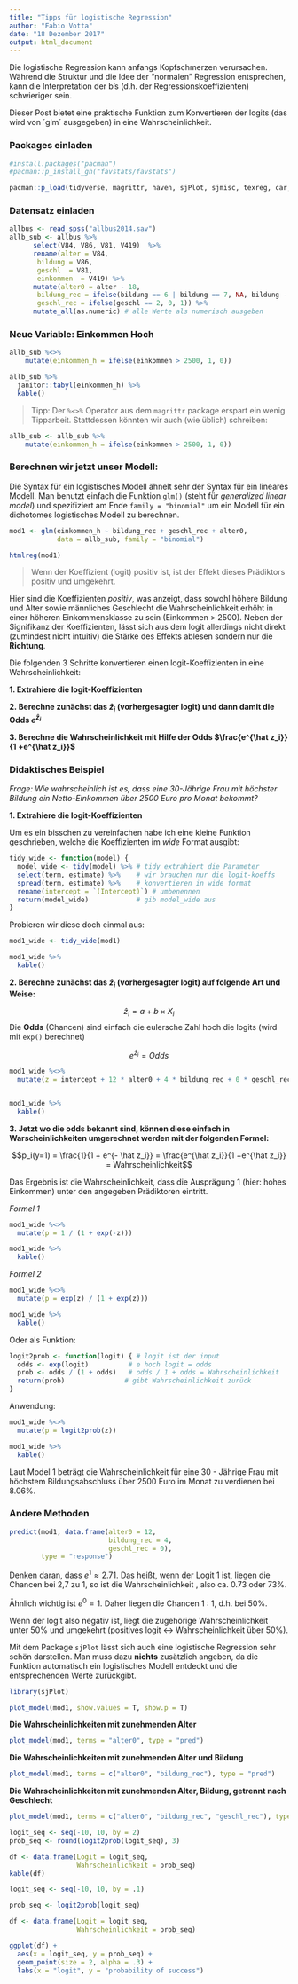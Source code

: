 ```yaml
---
title: "Tipps für logistische Regression"
author: "Fabio Votta"
date: "18 Dezember 2017"
output: html_document
---
```


Die logistische Regression kann anfangs Kopfschmerzen verursachen. Während die Struktur und die Idee der "normalen" Regression entsprechen, kann die Interpretation der b's (d.h. der Regressionskoeffizienten) schwieriger sein.

Dieser Post bietet eine praktische Funktion zum Konvertieren der logits (das wird von ´glm´ ausgegeben) in eine Wahrscheinlichkeit.

### Packages einladen

```r
#install.packages("pacman")
#pacman::p_install_gh("favstats/favstats")

pacman::p_load(tidyverse, magrittr, haven, sjPlot, sjmisc, texreg, car, psych, knitr, labelled, broom, favstats)
```

### Datensatz einladen

```r
allbus <- read_spss("allbus2014.sav")
allb_sub <- allbus %>% 
      select(V84, V86, V81, V419)  %>% 
      rename(alter = V84, 
       bildung = V86, 
       geschl  = V81,  
       einkommen  = V419) %>%
      mutate(alter0 = alter - 18,
       bildung_rec = ifelse(bildung == 6 | bildung == 7, NA, bildung - 1),
       geschl_rec = ifelse(geschl == 2, 0, 1)) %>%
      mutate_all(as.numeric) # alle Werte als numerisch ausgeben

```

### Neue Variable: Einkommen Hoch

```r
allb_sub %<>%
    mutate(einkommen_h = ifelse(einkommen > 2500, 1, 0))

allb_sub %>% 
  janitor::tabyl(einkommen_h) %>% 
  kable()
```

> Tipp: Der `%<>%` Operator aus dem `magrittr` package erspart ein wenig Tipparbeit. Stattdessen könnten wir auch (wie üblich) schreiben:

```r
allb_sub <- allb_sub %>% 
    mutate(einkommen_h = ifelse(einkommen > 2500, 1, 0))
```

### Berechnen wir jetzt unser Modell:

Die Syntax für ein logistisches Modell ähnelt sehr der Syntax für ein lineares Modell. Man benutzt einfach die Funktion `glm()` (steht für *generalized linear model*) und spezifiziert am Ende `family = "binomial"` um ein Modell für ein dichotomes logistisches Modell zu berechnen.

```r
mod1 <- glm(einkommen_h ~ bildung_rec + geschl_rec + alter0, 
            data = allb_sub, family = "binomial")

htmlreg(mod1)
```

> Wenn der Koeffizient (logit) positiv ist, ist der Effekt dieses Prädiktors positiv und umgekehrt.


Hier sind die Koeffizienten *positiv*, was anzeigt, dass sowohl höhere Bildung und Alter sowie männliches Geschlecht die Wahrscheinlichkeit erhöht in einer höheren Einkommensklasse zu sein (Einkommen > 2500). Neben der Signifikanz der Koeffizienten, lässt sich aus dem logit allerdings nicht direkt (zumindest nicht intuitiv) die Stärke des Effekts ablesen sondern nur die **Richtung**.



Die folgenden 3 Schritte konvertieren einen logit-Koeffizienten in eine Wahrscheinlichkeit:

__1. Extrahiere die logit-Koeffizienten__

__2. Berechne zunächst das $\hat z_i$ (vorhergesagter logit) und dann damit die Odds $e^{\hat z_i}$__

__3. Berechne die Wahrscheinlichkeit mit Hilfe der Odds $\frac{e^{\hat z_i}}{1 +e^{\hat z_i}}$__

### Didaktisches Beispiel

*Frage: Wie wahrscheinlich ist es, dass eine 30-Jährige Frau mit höchster Bildung ein Netto-Einkommen über 2500 Euro pro Monat bekommt?*


__1. Extrahiere die logit-Koeffizienten__

Um es ein bisschen zu vereinfachen habe ich eine kleine Funktion geschrieben, welche die Koeffizienten im *wide* Format ausgibt:

```r
tidy_wide <- function(model) {
  model_wide <- tidy(model) %>% # tidy extrahiert die Parameter
  select(term, estimate) %>%    # wir brauchen nur die logit-koeffs
  spread(term, estimate) %>%    # konvertieren in wide format
  rename(intercept = `(Intercept)`) # umbenennen
  return(model_wide)            # gib model_wide aus
}

```

Probieren wir diese doch einmal aus:

```r
mod1_wide <- tidy_wide(mod1)

mod1_wide %>% 
  kable()
```


__2. Berechne zunächst das $\hat z_i$ (vorhergesagter logit) auf folgende Art und Weise:__

$$\hat z_i = a + b \times X_i$$
Die **Odds** (Chancen) sind einfach die eulersche Zahl hoch die logits (wird mit `exp()` berechnet)

$$e^{\hat z_i} = Odds$$


```r
mod1_wide %<>% 
  mutate(z = intercept + 12 * alter0 + 4 * bildung_rec + 0 * geschl_rec)


mod1_wide %>% 
  kable()
```



__3. Jetzt wo die odds bekannt sind, können diese einfach in Warscheinlichkeiten umgerechnet werden mit der folgenden Formel: __

$$p_i(y=1) = \frac{1}{1 + e^{- \hat z_i}} = \frac{e^{\hat z_i}}{1 +e^{\hat z_i}} = Wahrscheinlichkeit$$

Das Ergebnis ist die Wahrscheinlichkeit, dass die Ausprägung 1 (hier: hohes Einkommen) unter den angegeben Prädiktoren eintritt.

*Formel 1*

```r
mod1_wide %<>% 
  mutate(p = 1 / (1 + exp(-z)))

mod1_wide %>% 
  kable()
```

*Formel 2*

```r
mod1_wide %<>% 
  mutate(p = exp(z) / (1 + exp(z)))

mod1_wide %>% 
  kable()
```

Oder als Funktion:

```r
logit2prob <- function(logit) { # logit ist der input
  odds <- exp(logit)          # e hoch logit = odds
  prob <- odds / (1 + odds)   # odds / 1 + odds = Wahrscheinlichkeit
  return(prob)               # gibt Wahrscheinlichkeit zurück
}
```

Anwendung:

```r
mod1_wide %<>% 
  mutate(p = logit2prob(z))

mod1_wide %>% 
  kable()
```


Laut Model 1 beträgt die Wahrscheinlichkeit für eine 30 - Jährige Frau mit höchstem Bildungsabschluss über 2500 Euro im Monat zu verdienen bei 8.06%.

### Andere Methoden

```r
predict(mod1, data.frame(alter0 = 12,
                         bildung_rec = 4,
                         geschl_rec = 0), 
        type = "response")
```

Denken daran, dass $e^1 ≈ 2.71$. Das heißt, wenn der Logit 1 ist, liegen die Chancen bei 2,7 zu 1, so ist die Wahrscheinlichkeit \frac{2.7}{3.7}, also ca. 0.73 oder 73%.

Ähnlich wichtig ist $e^0 = 1$. Daher liegen die Chancen 1 : 1, d.h. bei 50%.

Wenn der logit also negativ ist, liegt die zugehörige Wahrscheinlichkeit unter 50% und umgekehrt (positives logit <-> Wahrscheinlichkeit über 50%).

Mit dem Package `sjPlot` lässt sich auch eine logistische Regression sehr schön darstellen. Man muss dazu **nichts** zusätzlich angeben, da die Funktion automatisch ein logistisches Modell entdeckt und die entsprechenden Werte zurückgibt.

```r
library(sjPlot)

plot_model(mod1, show.values = T, show.p = T)

```

**Die Wahrscheinlichkeiten mit zunehmenden Alter**

```r
plot_model(mod1, terms = "alter0", type = "pred")
```

**Die Wahrscheinlichkeiten mit zunehmenden Alter und Bildung**

```r
plot_model(mod1, terms = c("alter0", "bildung_rec"), type = "pred")
```

**Die Wahrscheinlichkeiten mit zunehmenden Alter, Bildung, getrennt nach Geschlecht**

```r
plot_model(mod1, terms = c("alter0", "bildung_rec", "geschl_rec"), type = "pred")
```



```r
logit_seq <- seq(-10, 10, by = 2)
prob_seq <- round(logit2prob(logit_seq), 3)

df <- data.frame(Logit = logit_seq,
                 Wahrscheinlichkeit = prob_seq)
kable(df)
```



```r
logit_seq <- seq(-10, 10, by = .1)

prob_seq <- logit2prob(logit_seq)

df <- data.frame(Logit = logit_seq,
                 Wahrscheinlichkeit = prob_seq)

ggplot(df) +
  aes(x = logit_seq, y = prob_seq) +
  geom_point(size = 2, alpha = .3) +
  labs(x = "logit", y = "probability of success")
```
  
  